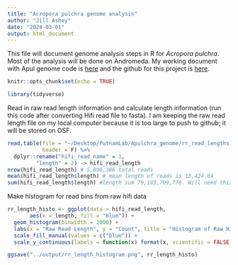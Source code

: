 ```yaml
---
title: "Acropora pulchra genome analysis"
author: "Jill Ashey"
date: "2024-03-01"
output: html_document
---
```


This file will document genome analysis steps in R for *Acropora pulchra*. Most of the analysis will be done on Andromeda. My working document with Apul genome code is [here](https://github.com/JillAshey/JillAshey_Putnam_Lab_Notebook/blob/master/_posts/2024-02-06-Apulchra-Genome-Assembly.md) and the github for this project is [here](https://github.com/hputnam/Apulchra_genome). 

```r
knitr::opts_chunk$set(echo = TRUE)

library(tidyverse)
```

Read in raw read length information and calculate length information (run this code after converting Hifi read file to fasta). I am keeping the raw read length file on my local computer because it is too large to push to github; it will be stored on OSF.
```r
read.table(file = "~/Desktop/PutnamLab/Apulchra_genome/rr_read_lengths.txt", 
           header = F) %>% 
  dplyr::rename("hifi_read_name" = 1, 
         "length" = 2) -> hifi_read_length
nrow(hifi_read_length) # 5,898,386 total reads
mean(hifi_read_length$length) # mean length of reads is 13,424.64
sum(hifi_read_length$length) #length sum 79,183,709,778. Will need this for the NCBI submission
```

Make histogram for read bins from raw hifi data
```r
rr_length_histo <- ggplot(data = hifi_read_length, 
       aes(x = length, fill = "blue")) +
  geom_histogram(binwidth = 2000) + 
  labs(x = "Raw Read Length", y = "Count", title = "Histogram of Raw HiFi Read Lengths") + 
  scale_fill_manual(values = c("blue")) + 
  scale_y_continuous(labels = function(x) format(x, scientific = FALSE)); rr_length_histo

ggsave("../output/rr_length_histogram.png", rr_length_histo)
```




